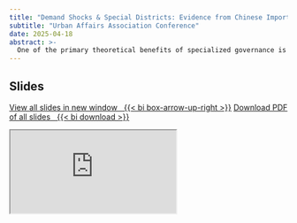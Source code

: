 ```yaml
---
title: "Demand Shocks & Special Districts: Evidence from Chinese Import Shocks"
subtitle: "Urban Affairs Association Conference"
date: 2025-04-18
abstract: >-
  One of the primary theoretical benefits of specialized governance is rapid response to changes in demand for public services. If demand increases quickly, special districts can be quickly formed to respond to such new demand. Theorectically, the reverse is also true, quickly softening demand should lead to district dissolutions. A second and related issue is the influence of boundary change entrepreneurs on the formation and dissolution of special districts. These entrepreneurs, typically developers or manufacturers, advocate for the creation (and against the dissolution) of districts that financially or otherwise benefit them. The identifcation of either is difficult leading to conflicting or confusing results in the literature. This research uses China's 2001 entry into the World Trade Organization (WTO) as a natural experiment to identify the influence of demand shocks and the relatively importance of boundary change entrepreneurs on the formation and dissolution of special districts. If these two factor are important in this process, those local areas more exposed to competition from Chinese manufactured goods should see greater changes in their special district landscape.
---
```


## Slides

<p class="text-center"><a class="btn btn-info btn-lg" target="_blank" href="https://cbgoodman.github.io/2025-04-18-uaa/goodman-2025-uaa.html">View all slides in new window&nbsp;&nbsp;&nbsp;{{< bi box-arrow-up-right >}}</a> <a class="btn btn-info btn-lg" target="_blank" href="https://github.com/cbgoodman/2025-04-18-uaa/blob/main/goodman-2025-uaa.pdf" role="button">Download PDF of all slides&nbsp;&nbsp;&nbsp;{{< bi download >}}</a></p>


<div class="ratio ratio-16x9">
<iframe class="slide-deck" src="https://cbgoodman.github.io/2025-04-18-uaa/goodman-2025-uaa.html"></iframe>
</div>